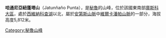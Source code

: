 {{Coord|13|45|7|S|71|2|14|W|display=title}}

'''哈通尼亞紐蓬塔山'''（Jatunñaño Punta），是[[秘魯|秘魯]]的山峰，位於該國東南部[[庫斯科大區|庫斯科大區]]，處於[[西維納科查湖|西維納科查湖]]以北，屬於[[安第斯山脈|安第斯山脈]]中[[維爾卡潘帕山脈|維爾卡潘帕山脈]]的一部分，海拔高度5,812米。

{{Peru-geo-stub}}
[[Category:秘魯山峰|Category:秘魯山峰]]